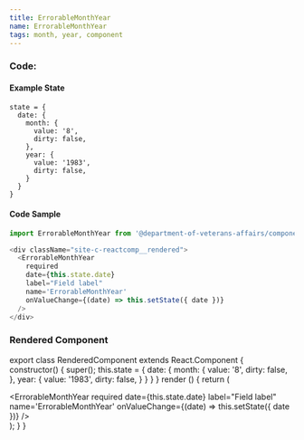 ```yaml
---
title: ErrorableMonthYear
name: ErrorableMonthYear
tags: month, year, component
---
```



### Code:

#### Example State
```
state = {
  date: {
    month: {
      value: '8',
      dirty: false,
    },
    year: {
      value: '1983',
      dirty: false,
    }
  }
}
```
#### Code Sample
```javascript
import ErrorableMonthYear from '@department-of-veterans-affairs/component-library/ErrorableMonthYear'

<div className="site-c-reactcomp__rendered">
  <ErrorableMonthYear
    required
    date={this.state.date}
    label="Field label"
    name='ErrorableMonthYear'
    onValueChange={(date) => this.setState({ date })}
  />
</div>
```

### Rendered Component

export class RenderedComponent extends React.Component {
  constructor() {
    super();
    this.state = {
      date: {
        month: {
          value: '8',
          dirty: false,
        },
        year: {
          value: '1983',
          dirty: false,
        }
      }
    }
  }
  render () {
    return (
      <div className="site-c-reactcomp__rendered">
        <ErrorableMonthYear
          required
          date={this.state.date}
          label="Field label"
          name='ErrorableMonthYear'
          onValueChange={(date) => this.setState({ date })}
        />
      </div>
    );
  }
}

<RenderedComponent />
